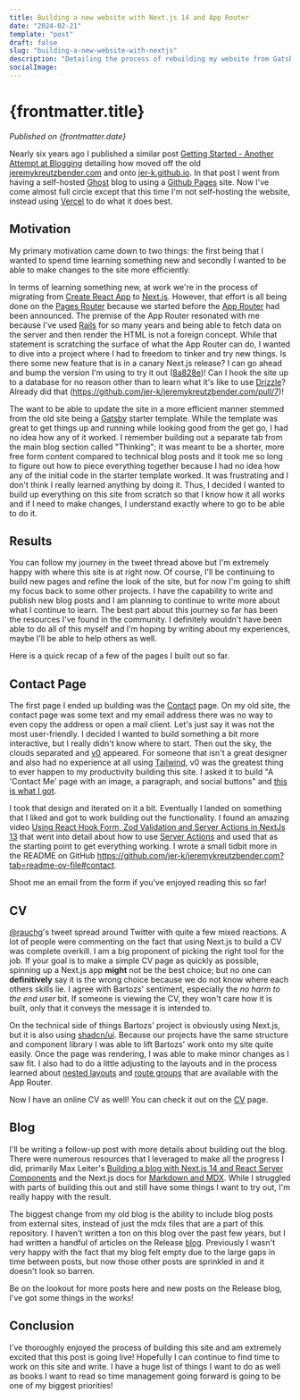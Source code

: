 ```yaml
---
title: Building a new website with Next.js 14 and App Router
date: "2024-02-21"
template: "post"
draft: false
slug: "building-a-new-website-with-nextjs"
description: "Detailing the process of rebuilding my website from Gatsby to Next.js."
socialImage:
---
```


# {frontmatter.title}

_Published on {frontmatter.date}_

Nearly six years ago I published a similar post [Getting Started - Another Attempt at Blogging](https://jeremykreutzbender.com/blog/getting-started)
detailing how moved off the old [jeremykreutzbender.com](https://jeremykreutzbender.com) and onto [jer-k.github.io](https://jer-k.github.io). In
that post I went from having a self-hosted [Ghost](https://ghost.org/) blog to using a [Github Pages](https://pages.github.com/) site. Now I've
come almost full circle except that this time I'm not self-hosting the website, instead using [Vercel](https://vercel.com) to do what it does best.

## Motivation

My primary motivation came down to two things: the first being that I wanted to spend time learning something new and secondly I wanted to be able to
make changes to the site more efficiently.

In terms of learning something new, at work we're in the process of migrating from [Create React App](https://create-react-app.dev/) to [Next.js](https://nextjs.org/).
However, that effort is all being done on the [Pages Router](https://nextjs.org/docs/pages) because we started before the [App Router](https://nextjs.org/docs/app)
had been announced. The premise of the App Router resonated with me because I've used [Rails](https://rubyonrails.org/) for so many years and being able
to fetch data on the server and then render the HTML is not a foreign concept. While that statement is scratching the surface of what the App Router can do,
I wanted to dive into a project where I had to freedom to tinker and try new things. Is there some new feature that is in a canary Next.js release? I can
go ahead and bump the version I'm using to try it out
([8a828e](https://github.com/jer-k/jeremykreutzbender.com/blob/8a828e3c727d53cf1ec4a070492c750061847fe9/package.json#L28))!
Can I hook the site up to a database for no reason other than to learn what it's like to use
[Drizzle](https://orm.drizzle.team/)? Already did that (https://github.com/jer-k/jeremykreutzbender.com/pull/7)!

The want to be able to update the site in a more efficient manner stemmed from the old site being a [Gatsby](https://www.gatsbyjs.com/) starter template. While
the template was great to get things up and running while looking good from the get go, I had no idea how any of it worked. I remember building out
a separate tab from the main blog section called "Thinking"; it was meant to be a shorter, more free form content compared to technical blog posts and
it took me so long to figure out how to piece everything together because I had no idea how any of the initial code in the starter template worked.
It was frustrating and I don't think I really learned anything by doing it. Thus, I decided I wanted to build up everything on this site from scratch
so that I know how it all works and if I need to make changes, I understand exactly where to
go to be able to do it.

## Results

<Tweet id="1700554965000093833" />

You can follow my journey in the tweet thread above but I'm extremely happy with where this site is at right now.
Of course, I'll be continuing to build new pages and refine the look of the site, but for now I'm going to shift my focus back to some other projects.
I have the capability to write and publish new blog posts and I am planning to continue to write more about what I continue to learn.
The best part about this journey so far has been the resources I've found in the community. I definitely wouldn't have been able to do all of this myself
and I'm hoping by writing about my experiences, maybe I'll be able to help others as well.

Here is a quick recap of a few of the pages I built out so far.

## Contact Page

The first page I ended up building was the [Contact](https://jeremykreutzbender.com/contact) page. On my old site, the contact page was some text and my email address
there was no way to even copy the address or open a mail client. Let's just say it was not the most user-friendly. I decided I wanted to
build something a bit more interactive, but I really didn't know where to start. Then out the sky, the clouds separated and [v0](https://v0.dev) appeared.
For someone that isn't a great designer and also had no experience at all using [Tailwind](https://tailwindcss.com/), v0 was the greatest thing to ever happen
to my productivity building this site. I asked it to build "A 'Contact Me' page with an image, a paragraph, and social buttons" and
[this is what I got](https://v0.dev/r/YNQiC8utdmQ).

I took that design and iterated on it a bit. Eventually I landed on something that I liked and got to work building out the functionality.
I found an amazing video [Using React Hook Form, Zod Validation and Server Actions in NextJs 13](https://www.youtube.com/watch?v=R_Pj593TH_Q) that went into detail about how to use
[Server Actions](https://nextjs.org/docs/app/building-your-application/data-fetching/server-actions-and-mutations) and used that as the starting point to get everything
working. I wrote a small tidbit more in the README on GitHub https://github.com/jer-k/jeremykreutzbender.com?tab=readme-ov-file#contact.

Shoot me an email from the form if you've enjoyed reading this so far!

## CV

<Tweet id="1739729525112439292" />

[@rauchg](https://twitter.com/rauchg)'s tweet spread around Twitter with quite a few mixed reactions. A lot of people were commenting on the fact that using Next.js
to build a CV was complete overkill. I am a big proponent of picking the right tool for the job. If your goal is to make a
simple CV page as quickly as possible, spinning up a Next.js app **might** not be the best choice; but no one can **definitively**
say it is the wrong choice because we do not know where each others skills lie. I agree with Bartozs' sentiment, especially
the _no harm to the end user_ bit. If someone is viewing the CV, they won't care how it is built, only that it conveys
the message it is intended to.

On the technical side of things Bartozs' project is obviously using Next.js, but it is also using [shadcn/ui](https://ui.shadcn.com/). Because our projects have
the same structure and component library I was able to lift Bartozs' work onto my site quite easily. Once the page was rendering,
I was able to make minor changes as I saw fit. I also had to do a little adjusting to the layouts and in the process learned about
[nested layouts](https://nextjs.org/docs/app/building-your-application/routing/pages-and-layouts#nesting-layouts)
and [route groups](https://nextjs.org/docs/app/building-your-application/routing/route-groups) that are available with
the App Router.

Now I have an online CV as well! You can check it out on the [CV](https://jeremykreutzbender.com/cv) page.

## Blog

I'll be writing a follow-up post with more details about building out the blog. There were numerous resources that I leveraged to
make all the progress I did, primarily Max Leiter's [Building a blog with Next.js 14 and React Server Components](https://maxleiter.com/blog/build-a-blog-with-nextjs-13)
and the Next.js docs for [Markdown and MDX](https://nextjs.org/docs/app/building-your-application/configuring/mdx). While I struggled
with parts of building this out and still have some things I want to try out, I'm really happy with the result.

The biggest change from my old blog is the ability to include blog posts from external sites, instead of just the mdx files that
are a part of this repository. I haven't written a ton on this blog over the past few years, but I had written a handful of articles
on the Release [blog](https://release.com/blog). Previously I wasn't very happy with the fact that my blog felt empty due to the large
gaps in time between posts, but now those other posts are sprinkled in and it doesn't look so barren.

Be on the lookout for more posts here and new posts on the Release blog, I've got some things in the works!

## Conclusion

I've thoroughly enjoyed the process of building this site and am extremely excited that this post is going live! Hopefully I can continue
to find time to work on this site and write. I have a huge list of things I want to do as well as books I want to read so time management
going forward is going to be one of my biggest priorities!
